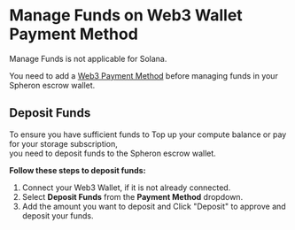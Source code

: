 
# Manage Funds on Web3 Wallet Payment Method

<Callout type="warning">Manage Funds is not applicable for Solana.</Callout>

You need to add a [Web3 Payment Method](/billing/payment-method/) before managing funds in your Spheron escrow wallet.

## Deposit Funds

To ensure you have sufficient funds to Top up your compute balance or pay for your storage subscription, \
you need to deposit funds to the Spheron escrow wallet.

**Follow these steps to deposit funds:**

1. Connect your Web3 Wallet, if it is not already connected.
2. Select **Deposit Funds** from the **Payment Method** dropdown.
3. Add the amount you want to deposit and Click "Deposit" to approve and deposit your funds.

<Navigation name="Manage Funds" />
